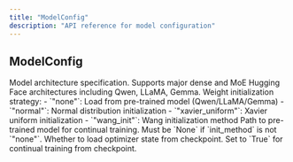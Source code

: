 ```yaml
---
title: "ModelConfig"
description: "API reference for model configuration"
---
```


## ModelConfig

<ParamField path="architecture" type="str" required>
  Model architecture specification. Supports major dense and MoE Hugging Face architectures including Qwen, LLaMA, Gemma.
</ParamField>

<ParamField path="init_method" type="str" default="normal">
  Weight initialization strategy:
  - `"none"`: Load from pre-trained model (Qwen/LLaMA/Gemma)
  - `"normal"`: Normal distribution initialization
  - `"xavier_uniform"`: Xavier uniform initialization
  - `"wang_init"`: Wang initialization method
</ParamField>

<ParamField path="model_path" type="str | None" default="None">
  Path to pre-trained model for continual training. Must be `None` if `init_method` is not `"none"`.
</ParamField>

<ParamField path="load_optimizer" type="bool | None" default="None">
  Whether to load optimizer state from checkpoint. Set to `True` for continual training from checkpoint.
</ParamField>
